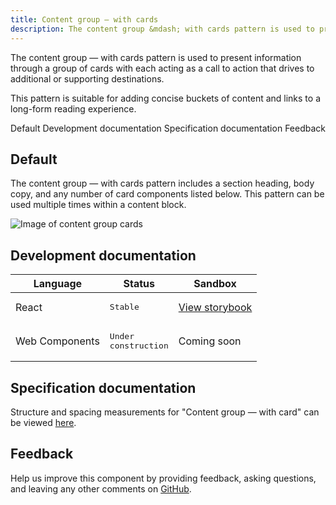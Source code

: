 ```yaml
---
title: Content group – with cards
description: The content group &mdash; with cards pattern is used to present information through a group of cards with each acting as a call to action that drives to additional or supporting destinations.
---
```


<PageDescription>

The content group &mdash; with cards pattern is used to present information through a group of cards with each acting as a call to action that drives to additional or supporting destinations.

This pattern is suitable for adding concise buckets of content and links to a long-form reading experience.

</PageDescription>

<AnchorLinks>

<AnchorLink>Default</AnchorLink>
<AnchorLink>Development documentation</AnchorLink>
<AnchorLink>Specification documentation</AnchorLink>
<AnchorLink>Feedback</AnchorLink>

</AnchorLinks>

## Default
The content group &mdash; with cards pattern includes a section heading, body copy, and any number of card components listed below. This pattern can be used multiple times within a content block. 

![Image of content group cards](../../images/pattern/content-group-cards/content-group-cards.jpg)


## Development documentation

| Language      | Status        | Sandbox                                                                              |
| ------------- | -----------   | ------------------------------------------------------------------------             |
| React         | <div><span class="bx--tag bx--tag--green"><pre>Stable</pre></span></div>        | [View storybook](https://ibmdotcom-react.mybluemix.net/?path=/story/patterns-blocks-contentgroupcards--default)     |
| Web Components       | <div><span class="bx--tag bx--tag--cool-gray"><pre>Under construction</pre></span></div>  | Coming soon |

## Specification documentation

Structure and spacing measurements for "Content group &mdash; with card" can be viewed [here](https://ibm.box.com/s/5sfef66ow9ruw47qye5snhnxey0ioi6t).

## Feedback

Help us improve this component by providing feedback, asking questions, and leaving any other comments on [GitHub](https://github.com/carbon-design-system/ibm-dotcom-library).
